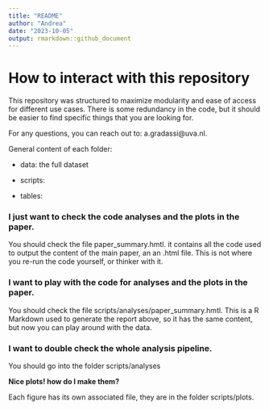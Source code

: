 ```yaml
---
title: "README"
author: "Andrea"
date: "2023-10-05"
output: rmarkdown::github_document
---
```


# How to interact with this repository

This repository was structured to maximize modularity and ease of access for different use cases. There is some redundancy in the code, but it should be easier to find specific things that you are looking for.

For any questions, you can reach out to: a.gradassi\@uva.nl.

General content of each folder:

-   data: the full dataset

-   scripts:

-   tables:

### I just want to check the code analyses and the plots in the paper.

You should check the file paper_summary.hmtl. it contains all the code used to output the content of the main paper, an an .html file. This is not where you re-run the code yourself, or thinker with it.

### I want to play with the code for analyses and the plots in the paper.

You should check the file scripts/analyses/paper_summary.hmtl. This is a R Markdown used to generate the report above, so it has the same content, but now you can play around with the data.

### I want to double check the whole analysis pipeline.

You should go into the folder scripts/analyses

**Nice plots! how do I make them?**

Each figure has its own associated file, they are in the folder scripts/plots.
